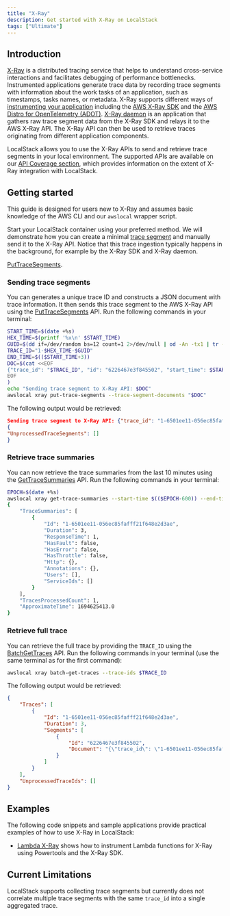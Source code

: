 ```yaml
---
title: "X-Ray"
description: Get started with X-Ray on LocalStack
tags: ["Ultimate"]
---
```



## Introduction

[X-Ray](https://docs.aws.amazon.com/xray/latest/devguide/aws-xray.html) is a distributed tracing service that
helps to understand cross-service interactions and facilitates debugging of performance bottlenecks.
Instrumented applications generate trace data by recording trace segments with information about the work tasks of an
application, such as timestamps, tasks names, or metadata.
X-Ray supports different ways of [instrumenting your application](https://docs.aws.amazon.com/xray/latest/devguide/xray-instrumenting-your-app.html) including
the [AWS X-Ray SDK](https://docs.aws.amazon.com/xray/latest/devguide/xray-instrumenting-your-app.html#xray-instrumenting-xray-sdk) and
the [AWS Distro for OpenTelemetry (ADOT)](https://docs.aws.amazon.com/xray/latest/devguide/xray-instrumenting-your-app.html#xray-instrumenting-opentel).
[X-Ray daemon](https://docs.aws.amazon.com/xray/latest/devguide/xray-daemon.html) is an application that gathers
raw trace segment data from the X-Ray SDK and relays it to the AWS X-Ray API.
The X-Ray API can then be used to retrieve traces originating from different application components.

LocalStack allows
you to use the X-Ray APIs to send and retrieve trace segments in your local environment.
The supported APIs are available on our [API Coverage section](#api-coverage),
which provides information on the extent of X-Ray integration with LocalStack.

## Getting started

This guide is designed for users new to X-Ray and assumes basic
knowledge of the AWS CLI and our `awslocal` wrapper script.

Start your LocalStack container using your preferred method.
We will demonstrate how you can create a minimal [trace segment](https://docs.aws.amazon.com/xray/latest/devguide/xray-api-segmentdocuments.html#api-segmentdocuments-fields)
and manually send it to the X-Ray API.
Notice that this trace ingestion typically happens in the background, for example by the X-Ray SDK and X-Ray daemon.

 [PutTraceSegments](https://docs.aws.amazon.com/xray/latest/api/API_PutTraceSegments.html).

### Sending trace segments

You can generates a unique trace ID and constructs a JSON document with trace information.
It then sends this trace segment to the AWS X-Ray API using the    [PutTraceSegments](https://docs.aws.amazon.com/xray/latest/api/API_PutTraceSegments.html) API.
Run the following commands in your terminal:

```bash
START_TIME=$(date +%s)
HEX_TIME=$(printf '%x\n' $START_TIME)
GUID=$(dd if=/dev/random bs=12 count=1 2>/dev/null | od -An -tx1 | tr -d ' \t\n')
TRACE_ID="1-$HEX_TIME-$GUID"
END_TIME=$(($START_TIME+3))
DOC=$(cat <<EOF
{"trace_id": "$TRACE_ID", "id": "6226467e3f845502", "start_time": $START_TIME.37518, "end_time": $END_TIME.4042, "name": "test.elasticbeanstalk.com"}
EOF
)
echo "Sending trace segment to X-Ray API: $DOC"
awslocal xray put-trace-segments --trace-segment-documents "$DOC"
```

The following output would be retrieved:

```json
Sending trace segment to X-Ray API: {"trace_id": "1-6501ee11-056ec85fafff21f648e2d3ae", "id": "6226467e3f845502", "start_time": 1694625297.37518, "end_time": 1694625300.4042, "name": "test.elasticbeanstalk.com"}
{
"UnprocessedTraceSegments": []
}
```

### Retrieve trace summaries

You can now retrieve the trace summaries from the last 10 minutes using the [GetTraceSummaries](https://docs.aws.amazon.com/xray/latest/api/API_GetTraceSummaries.html) API.
Run the following commands in your terminal:

```bash
EPOCH=$(date +%s)
awslocal xray get-trace-summaries --start-time $(($EPOCH-600)) --end-time $(($EPOCH))
{
    "TraceSummaries": [
        {
            "Id": "1-6501ee11-056ec85fafff21f648e2d3ae",
            "Duration": 3,
            "ResponseTime": 1,
            "HasFault": false,
            "HasError": false,
            "HasThrottle": false,
            "Http": {},
            "Annotations": {},
            "Users": [],
            "ServiceIds": []
        }
    ],
    "TracesProcessedCount": 1,
    "ApproximateTime": 1694625413.0
}
```

### Retrieve full trace

You can retrieve the full trace by providing the `TRACE_ID` using the [BatchGetTraces](https://docs.aws.amazon.com/xray/latest/api/API_BatchGetTraces.html) API.
Run the following commands in your terminal (use the same terminal as for the first command):

```bash
awslocal xray batch-get-traces --trace-ids $TRACE_ID
```

The following output would be retrieved:

```json
{
    "Traces": [
        {
            "Id": "1-6501ee11-056ec85fafff21f648e2d3ae",
            "Duration": 3,
            "Segments": [
                {
                    "Id": "6226467e3f845502",
                    "Document": "{\"trace_id\": \"1-6501ee11-056ec85fafff21f648e2d3ae\", \"id\": \"6226467e3f845502\", \"start_time\": 1694625297.37518, \"end_time\": 1694625300.4042, \"name\": \"test.elasticbeanstalk.com\"}"
                }
            ]
        }
    ],
    "UnprocessedTraceIds": []
}
```

## Examples

The following code snippets and sample applications provide practical examples of how to use X-Ray in LocalStack:

- [Lambda X-Ray](https://github.com/localstack/localstack-pro-samples/tree/master/lambda-xray) shows how to instrument Lambda functions for X-Ray using Powertools and the X-Ray SDK.

## Current Limitations

LocalStack supports collecting trace segments but currently does not correlate multiple trace segments with the same
`trace_id` into a single aggregated trace.
